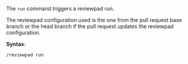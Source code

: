 The `run` command triggers a reviewpad run.

The reviewpad configuration used is the one from the pull request base branch or the head branch if the pull request updates the reviewpad configuration.

**Syntax**:

```shell
/reviewpad run
```

